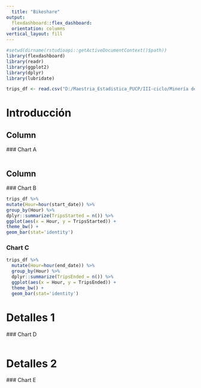 ```yaml
---
  title: "Bikeshare"
output: 
  flexdashboard::flex_dashboard:
  orientation: columns
vertical_layout: fill
---
```

  
  ```r
#setwd(dirname(rstudioapi::getActiveDocumentContext()$path))
library(flexdashboard)
library(readr)
library(ggplot2)
library(dplyr)
library(lubridate)
```


```r
trips_df <- read.csv("D:/Maestria_Estadistica_PUCP/III-ciclo/Minería de datos/sanfran_bikeshare_joined_oneday.csv")
```

Introducción
===================================================================
  
  Column {data-width=650}
-----------------------------------------------------------------------
  
  ### Chart A
  
  ```r

```

Column {data-width=350}
-----------------------------------------------------------------------
  
  ### Chart B
  
  ```r
trips_df %>% 
  mutate(Hour=hour(start_date)) %>% 
  group_by(Hour) %>% 
  dplyr::summarize(TripsStarted = n()) %>% 
  ggplot(aes(x = Hour, y = TripsStarted)) + 
  theme_bw() + 
  geom_bar(stat='identity')
```

### Chart C

```r
trips_df %>% 
  mutate(Hour=hour(end_date)) %>% 
  group_by(Hour) %>% 
  dplyr::summarize(TripsEnded = n()) %>% 
  ggplot(aes(x = Hour, y = TripsEnded)) + 
  theme_bw() + 
  geom_bar(stat='identity')
```

Detalles 1 {data-navmenu="Info"}
===================================================================
  
  ### Chart D
  
  ```r

```


Detalles 2 {data-navmenu="Info"}
===================================================================
  
  ### Chart E
  
  ```r

```